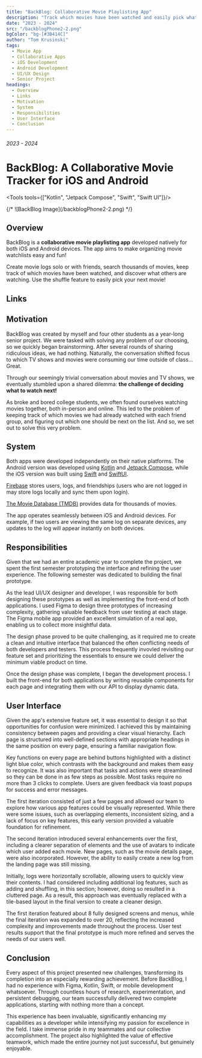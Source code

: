 ```yaml
---
title: "BackBlog: Collaborative Movie Playlisting App"
description: "Track which movies have been watched and easily pick what comes next"
date: "2023 - 2024"
src: "/backblogPhone2-2.png"
bgColor: "bg-[#3B414C]"
author: "Tom Krusinski"
tags:
  - Movie App
  - Collaborative Apps
  - iOS Development
  - Android Development
  - UI/UX Design
  - Senior Project
headings:
  - Overview
  - Links
  - Motivation
  - System
  - Responsibilities
  - User Interface
  - Conclusion
---
```




###### 2023 - 2024

# BackBlog: A Collaborative Movie Tracker for iOS and Android

<Tools tools={["Kotlin", "Jetpack Compose", "Swift", "Swift UI"]}/>

<ImageCap src="/backblogPhone2-2.png" bgColor="bg-[#3B414C]" caption="" hasBorder={false} hasCaption={false} />
{/* ![BackBlog Image](/backblogPhone2-2.png) */}

## <span id="overview">Overview</span>


BackBlog is a **collaborative movie playlisting app** developed natively for both iOS and Android devices. The app aims to make organizing movie watchlists easy and fun!

Create movie logs solo or with friends, search thousands of movies, keep track of which movies have been watched, and discover what others are watching. Use the shuffle feature to easily pick your next movie!

## <span id="links">Links</span>
<Links 
/>

## <span id="motivation">Motivation</span>

BackBlog was created by myself and four other students as a year-long senior project. We were tasked with solving any problem of our choosing, so we quickly began brainstorming. After several rounds of sharing ridiculous ideas, we had nothing. Naturally, the conversation shifted focus to which TV shows and movies were consuming our time outside of class... Great.

<ImageCap src="/geniuses.png" bgColor="bg-[#313338]" caption="The Creative Process" hasBorder={true} hasCaption={true}/>

Through our seemingly trivial conversation about movies and TV shows, we eventually stumbled upon a shared dilemma: **the challenge of deciding what to watch next!**

As broke and bored college students, we often found ourselves watching movies together, both in-person and online. This led to the problem of keeping track of which movies we had already watched with each friend group, and figuring out which one should be next on the list. And so, we set out to solve this very problem.

## <span id="system">System</span>

Both apps were developed independently on their native platforms. The Android version was developed using [Kotlin](https://kotlinlang.org/) and [Jetpack Compose](https://developer.android.com/compose), while the iOS version was built using [Swift](https://www.swift.org/) and [SwiftUI](https://developer.apple.com/xcode/swiftui/).

[Firebase](https://firebase.google.com/) stores users, logs, and friendships (users who are not logged in may store logs locally and sync them upon login).

[The Movie Database (TMDB)](https://www.themoviedb.org/?language=en-US) provides data for thousands of movies.

<ImageCap src="/backblogSys.png" bgColor="bg-black" caption="System Diagram" hasBorder={true} hasCaption={true}/>

The app operates seamlessly between iOS and Android devices. For example, if two users are viewing the same log on separate devices, any updates to the log will appear instantly on both devices.

## <span id="responsibilities">Responsibilities</span>

Given that we had an entire academic year to complete the project, we spent the first semester prototyping the interface and refining the user experience. The following semester was dedicated to building the final prototype.

As the lead UI/UX designer and developer, I was responsible for both designing these prototypes as well as implementing the front-end of both applications. I used Figma to design three prototypes of increasing complexity, gathering valuable feedback from user testing at each stage. The Figma mobile app provided an excellent simulation of a real app, enabling us to collect more insightful data.

The design phase proved to be quite challenging, as it required me to create a clean and intuitive interface that balanced the often conflicting needs of both developers and testers. This process frequently invovled revisiting our feature set and prioritizing the essentials to ensure we could deliver the minimum viable product on time.

Once the design phase was complete, I began the development process. I built the front-end for both applications by writing reusable components for each page and integrating them with our API to display dynamic data.

## <span id="user interface">User Interface</span>

Given the app's extensive feature set, it was essential to design it so that opportunities for confusion were minimized. I achieved this by maintaining consistency between pages and providing a clear visual hierarchy. Each page is structured into well-defined sections with appropriate headings in the same position on every page, ensuring a familiar navigation flow.

Key functions on every page are behind buttons highlighted with a distinct light blue color, which contrasts with the background and makes them easy to recognize. It was also important that tasks and actions were streamlined so they can be done in as few steps as possible. Most tasks require no more than 3 clicks to complete. Users are given feedback via toast popups for success and error messages.

<ImageCap src="/FinalIter.png" bgColor="" caption="Final Iteration" hasBorder={false} hasCaption={true}/>

The first iteration consisted of just a few pages and allowed our team to explore how various app features could be visually represented. While there were some issues, such as overlapping elements, inconsistent sizing, and a lack of focus on key features, this early version provided a valuable foundation for refinement.

<ImageCap src="/FirstIter.png" bgColor="" caption="First Iteration" hasBorder={false} hasCaption={true}/>

The second iteration introduced several enhancements over the first, including a clearer separation of elements and the use of avatars to indicate which user added each movie. New pages, such as the movie details page, were also incorporated. However, the ability to easily create a new log from the landing page was still missing.

Initially, logs were horizontally scrollable, allowing users to quickly view their contents. I had considered including additional log features, such as adding and shuffling, in this section; however, doing so resulted in a cluttered page. As a result, this approach was eventually replaced with a tile-based layout in the final version to create a cleaner design.

<ImageCap src="/SecondIter.png" bgColor="" caption="Second Iteration" hasBorder={false} hasCaption={true}/>

The first iteration featured about 8 fully designed screens and menus, while the final iteration was expanded to over 20, reflecting the increased complexity and improvements made throughout the process. User test results support that the final prototype is much more refined and serves the needs of our users well.

## <span id="conclusion">Conclusion</span>

Every aspect of this project presented new challenges, transforming its completion into an especially rewarding achievement. Before BackBlog, I had no experience with Figma, Kotlin, Swift, or mobile development whatsoever. Through countless hours of research, experimentation, and persistent debugging, our team successfully delivered two complete applications, starting with nothing more than a concept.

This experience has been invaluable, significantly enhancing my capabilities as a developer while intensifying my passion for excellence in the field. I take immense pride in my teammates and our collective accomplishment. The project also highlighted the value of effective teamwork, which made the entire journey not just successful, but genuinely enjoyable.